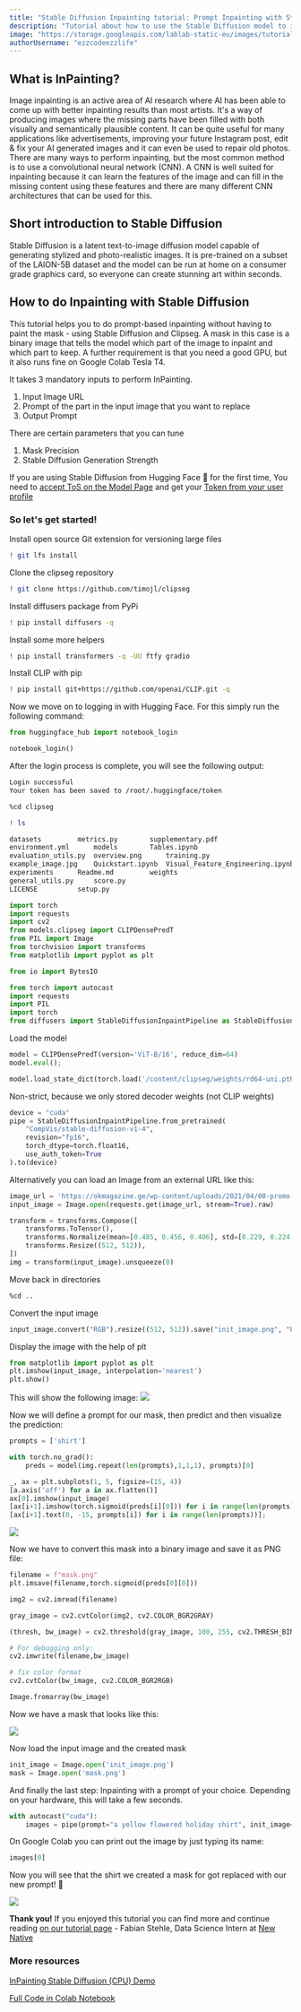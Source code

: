 ```yaml
---
title: "Stable Diffusion Inpainting tutorial: Prompt Inpainting with Stable Diffusion"
description: "Tutorial about how to use the Stable Diffusion model to inpaint images with a specific prompt and the help of Clipseg to create ai generated images"
image: "https://storage.googleapis.com/lablab-static-eu/images/tutorials/Stable_Diffusion_Inpainting-.jpg"
authorUsername: "ezzcodeezzlife"
---
```


## What is InPainting?

Image inpainting is an active area of AI research where AI has been able to come up with better inpainting results than most artists. 
It's a way of producing images where the missing parts have been filled with both visually and semantically plausible content. It can be quite 
useful for many applications like advertisements, improving your future Instagram post, edit & fix your AI generated images and it can even be used to repair old photos. 
There are many ways to perform inpainting, but the most common method is to use a convolutional neural network (CNN).
A CNN is well suited for inpainting because it can learn the features of the image and can fill in the missing content using these features and
there are many different CNN architectures that can be used for this.

## Short introduction to Stable Diffusion

Stable Diffusion is a latent text-to-image diffusion model capable of generating stylized and photo-realistic images. It is pre-trained on a subset of 
the LAION-5B dataset and the model can be run at home on a consumer grade graphics card, so everyone can create stunning art within seconds.

## How to do Inpainting with Stable Diffusion

This tutorial helps you to do prompt-based inpainting without having to paint the mask - using Stable Diffusion and Clipseg. A mask in this case is a
binary image that tells the model which part of the image to inpaint and which part to keep. A further requirement is that you need a good GPU, but 
it also runs fine on Google Colab Tesla T4.

It takes 3 mandatory inputs to perform InPainting.

1. Input Image URL
2. Prompt of the part in the input image that you want to replace
3. Output Prompt 

There are certain parameters that you can tune
1. Mask Precision
2. Stable Diffusion Generation Strength 

If you are using Stable Diffusion from Hugging Face 🤗 for the first time, You need to [accept ToS on the Model Page](https://huggingface.co/CompVis/stable-diffusion-v-1-4-original) and get your [Token from your user profile](https://huggingface.co/settings/tokens)

### So let's get started!

Install open source Git extension for versioning large files
```bash
! git lfs install
```

Clone the clipseg repository
```bash
! git clone https://github.com/timojl/clipseg 
```

Install diffusers package from PyPi
```bash
! pip install diffusers -q
```

Install some more helpers
```bash
! pip install transformers -q -UU ftfy gradio  
```

Install CLIP with pip
```bash
! pip install git+https://github.com/openai/CLIP.git -q
```

Now we move on to logging in with Hugging Face. For this simply run the following command:
```python
from huggingface_hub import notebook_login

notebook_login()
```

After the login process is complete, you will see the following output:
```bash	
Login successful
Your token has been saved to /root/.huggingface/token
```

```bash	
%cd clipseg
```
```bash	
! ls
```
```bash	
datasets	     metrics.py        supplementary.pdf
environment.yml      models	       Tables.ipynb
evaluation_utils.py  overview.png      training.py
example_image.jpg    Quickstart.ipynb  Visual_Feature_Engineering.ipynb
experiments	     Readme.md	       weights
general_utils.py     score.py
LICENSE		     setup.py
```

```python
import torch
import requests
import cv2 
from models.clipseg import CLIPDensePredT
from PIL import Image
from torchvision import transforms
from matplotlib import pyplot as plt

from io import BytesIO

from torch import autocast
import requests
import PIL
import torch
from diffusers import StableDiffusionInpaintPipeline as StableDiffusionInpaintPipeline
```

Load the model
```python
model = CLIPDensePredT(version='ViT-B/16', reduce_dim=64)
model.eval();
```

```python
model.load_state_dict(torch.load('/content/clipseg/weights/rd64-uni.pth', map_location=torch.device('cuda')), strict=False);
```
Non-strict, because we only stored decoder weights (not CLIP weights)


```python
device = "cuda"
pipe = StableDiffusionInpaintPipeline.from_pretrained(
    "CompVis/stable-diffusion-v1-4",
    revision="fp16", 
    torch_dtype=torch.float16,
    use_auth_token=True
).to(device)
```

Alternatively you can load an Image from an external URL like this:
```python
image_url = 'https://okmagazine.ge/wp-content/uploads/2021/04/00-promo-rob-pattison-1024x1024.jpg' 
input_image = Image.open(requests.get(image_url, stream=True).raw)

transform = transforms.Compose([
    transforms.ToTensor(),
    transforms.Normalize(mean=[0.485, 0.456, 0.406], std=[0.229, 0.224, 0.225]),
    transforms.Resize((512, 512)),
])
img = transform(input_image).unsqueeze(0)
```

Move back in directories
```bash
%cd ..
```

Convert the input image
```python
input_image.convert("RGB").resize((512, 512)).save("init_image.png", "PNG")
```

Display the image with the help of plt
```python
from matplotlib import pyplot as plt
plt.imshow(input_image, interpolation='nearest')
plt.show()
```

This will show the following image:
<Img src="https://storage.googleapis.com/lablab-static-eu/images/tutorials/stable-diff-1.png" />

Now we will define a prompt for our mask, then predict and then visualize the prediction:
```python
prompts = ['shirt']
```
```python
with torch.no_grad():
    preds = model(img.repeat(len(prompts),1,1,1), prompts)[0]
```
```python
_, ax = plt.subplots(1, 5, figsize=(15, 4))
[a.axis('off') for a in ax.flatten()]
ax[0].imshow(input_image)
[ax[i+1].imshow(torch.sigmoid(preds[i][0])) for i in range(len(prompts))];
[ax[i+1].text(0, -15, prompts[i]) for i in range(len(prompts))];
```
<Img src="https://storage.googleapis.com/lablab-static-eu/images/tutorials/stable-diff-2.png" />

Now we have to convert this mask into a binary image and save it as PNG file:
```python
filename = f"mask.png"
plt.imsave(filename,torch.sigmoid(preds[0][0]))

img2 = cv2.imread(filename)

gray_image = cv2.cvtColor(img2, cv2.COLOR_BGR2GRAY)

(thresh, bw_image) = cv2.threshold(gray_image, 100, 255, cv2.THRESH_BINARY)

# For debugging only:
cv2.imwrite(filename,bw_image)

# fix color format
cv2.cvtColor(bw_image, cv2.COLOR_BGR2RGB)

Image.fromarray(bw_image)
```
Now we have a mask that looks like this:

<Img src="https://storage.googleapis.com/lablab-static-eu/images/tutorials/stable-diff-3.png" />

Now load the input image and the created mask
```python
init_image = Image.open('init_image.png')
mask = Image.open('mask.png')
```

And finally the last step: Inpainting with a prompt of your choice. Depending on your hardware, this will take a few seconds.
```python
with autocast("cuda"):
    images = pipe(prompt="a yellow flowered holiday shirt", init_image=init_image, mask_image=mask, strength=0.8)["sample"]
```

On Google Colab you can print out the image by just typing its name:
```python
images[0]
```

Now you will see that the shirt we created a mask for got replaced with our new prompt! 🎉

<Img src="https://storage.googleapis.com/lablab-static-eu/images/tutorials/stable-diff-4.png" />

**Thank you!** If you enjoyed this tutorial you can find more and continue reading [on our tutorial page](https://lablab.ai/t/) - Fabian Stehle, Data Science Intern at [New Native](https://newnative.ai/)

### More resources
[InPainting Stable Diffusion (CPU) Demo](https://huggingface.co/spaces/fffiloni/stable-diffusion-inpainting)


[Full Code in Colab Notebook](https://colab.research.google.com/github/amrrs/stable-diffusion-prompt-inpainting/blob/main/Prompt_based_Image_In_Painting_powered_by_ClipSeg.ipynb)

